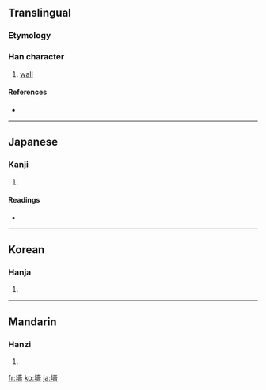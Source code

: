 {{also|墙|牆}}
==Translingual==

===Etymology===
{{Han compound|土|嗇|c1=s|c2=p|t1=soil|ls=psc}}

===Han character===
{{Han char|rn=32|rad=土|as=13|sn=16|four=4416<sub>1</sub>|canj=土土人田 (GGOW)}}

# [[wall]]

====References====
* {{Han ref|kx=0239.300|dkj=05505|dj=0479.190|hdz=10490.140|uh=58BB|ud=22715}}

----

==Japanese==

===Kanji===
{{ja-kanji|grade=|rs=土13}}

# {{defn|Japanese}}

====Readings====
* {{ja-readings|on=[[しょう]] (shō)|kun=[[かき]] (kaki)}}

----

==Korean==

===Hanja===
{{ko-hanja|hangeul=장|rv=jang|mr=chang}}

# {{defn|Korean}}

----

==Mandarin==

===Hanzi===
{{cmn-hanzi|sim=墙|pin=[[bēi]] ([[bei1]]), [[bì]] ([[bi4]]), [[pì]] ([[pi4]]), [[qiáng]] ([[qiang2]])|wg=pei<sup>1</sup>, pi<sup>4</sup>, p'i<sup>4</sup>, ch'iang<sup>2</sup>}}

# {{defn|Mandarin}}

[[fr:墻]]
[[ko:墻]]
[[ja:墻]]